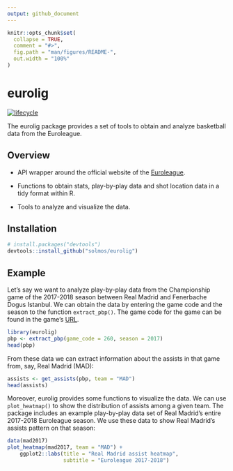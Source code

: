 ```yaml
---
output: github_document
---
```


<!-- README.md is generated from README.Rmd. Please edit that file -->

```r
knitr::opts_chunk$set(
  collapse = TRUE,
  comment = "#>",
  fig.path = "man/figures/README-",
  out.width = "100%"
)
```
# eurolig

[![lifecycle](https://img.shields.io/badge/lifecycle-experimental-orange.svg)](https://www.tidyverse.org/lifecycle/#experimental)

The eurolig package provides a set of tools to obtain and analyze basketball data from the Euroleague.

## Overview

* API wrapper around the official website of the [Euroleague](https://www.euroleague.net/).

* Functions to obtain stats, play-by-play data and shot location data in a tidy format within R.

* Tools to analyze and visualize the data.


## Installation

```r
# install.packages("devtools")
devtools::install_github("solmos/eurolig")
```


## Example

Let's say we want to analyze play-by-play data from the Championship game of the 2017-2018 season between Real Madrid and Fenerbache Dogus Istanbul. We can obtain the data by entering the game code and the season to the function `extract_pbp()`. The game code for the game can be found in the game's [URL](https://www.euroleague.net/main/results/showgame?gamecode=260&seasoncode=E2017).

```r
library(eurolig)
pbp <- extract_pbp(game_code = 260, season = 2017)
head(pbp)
```

From these data we can extract information about the assists in that game from, say, Real Madrid (MAD):
```r
assists <- get_assists(pbp, team = "MAD")
head(assists)
```

Moreover, eurolig provides some functions to visualize the data. We can use `plot_heatmap()` to show the distribution of assists among a given team. The package includes an example play-by-play data set of Real Madrid's entire 2017-2018 Euroleague season. We use these data to show Real Madrid's assists pattern on that season:

```r
data(mad2017)
plot_heatmap(mad2017, team = "MAD") +
    ggplot2::labs(title = "Real Madrid assist heatmap",
                  subtitle = "Euroleague 2017-2018")
```


